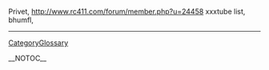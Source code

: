 Privet, http://www.rc411.com/forum/member.php?u=24458 xxxtube list,  bhumfl,
----
[[CategoryGlossary]]

__NOTOC__